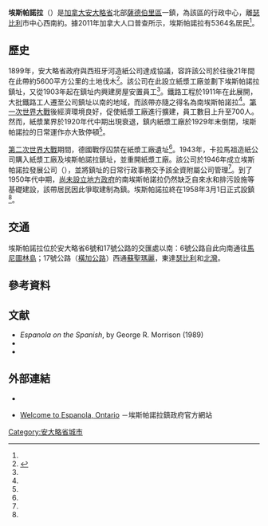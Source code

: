 {{noteTA
|1=zh-hans:萨德伯里;zh-hk:瑟比利;zh-mo:瑟比利;zh-tw:薩德伯里;
}}
{{Infobox settlement
|name                   = 埃斯帕諾拉
|official_name          = 
|other_name             =
|native_name            = {{lang|en|Espanola}}
|nickname               = 
|settlement_type        = 鎮
|motto                  = 
<!-- images and maps  ----------->
|image_skyline          = Espanola Ontario.JPG
|image_caption          = 埃斯帕諾拉一景
|image_flag             = 
|flag_size              =
|image_seal             = 
|seal_size              =
|image_shield           = 
|shield_size            =
|image_blank_emblem     =
|blank_emblem_type      =
|blank_emblem_size      =
|image_map              = 
|mapsize                = 
|map_caption            = 
|pushpin_map            = Canada Ontario
|pushpin_mapsize        = 200
|pushpin_map_caption    = 埃斯帕諾拉在[[安大略省|安大略省]]的位置
<!-- Location ------------------>
|subdivision_type       = [[國家|國家]]
|subdivision_name       = {{CAN}}
|subdivision_type1      = [[加拿大行政區劃|省]]
|subdivision_name1      = {{ON}}
|subdivision_type2      = [[安大略省行政區劃|分區]]
|subdivision_name2      = [[薩德伯里區|薩德伯里區]]
<!-- Politics ----------------->
|government_footnotes   =
|government_type        =
|leader_title           = 鎮長
|leader_name            = {{lang|en|Mike Lehoux}}
|leader_title1          = 鎮政機關
|leader_name1           = 埃斯帕諾拉鎮議會
|leader_title2          = 
|leader_name2           = 
|leader_title3          = 
|leader_name3           = 
|established_title      = 成立
|established_date       = 1900年代（聚落形成）<br>1958年（設鎮）
<!-- Area    --------------------->
|area_magnitude         = 
|area_footnotes         = <ref name="census2011" />
|area_total_km2         = 
|area_land_km2          = 82.44
|area_water_km2         =
|area_water_percent     =
<!-- Population   ----------------------->
|population_as_of               = 2011年
|population_footnotes           = <ref name="census2011">{{cite web |url=http://www12.statcan.gc.ca/census-recensement/2011/dp-pd/prof/details/page.cfm?Lang=E&Geo1=CSD&Code1=3552026&Geo2=CD&Code2=3552&Data=Count&SearchText=espanola&SearchType=Begins&SearchPR=35&B1=All&Custom=&TABID=1 |title=Espanola, Town Ontario (Census Subdivision) |publisher=Statistics Canada |work=Census profile, Canada 2011 Census |date=2014-01-08 |accessdate=2014-03-09 |archive-date=2016-03-04 |archive-url=https://web.archive.org/web/20160304190944/http://www12.statcan.gc.ca/census-recensement/2011/dp-pd/prof/details/page.cfm?Lang=E&Geo1=CSD&Code1=3552026&Geo2=CD&Code2=3552&Data=Count&SearchText=espanola&SearchType=Begins&SearchPR=35&B1=All&Custom=&TABID=1 |dead-url=no }}</ref>
|population_note                =
|population_total               = 5364
|population_density_km2         = 65.1
<!-- General information  --------------->
|timezone               = [[北美東部時區|EST]]
|utc_offset             = −5
|timezone_DST           = [[北美東部時區|EDT]]
|utc_offset_DST         = −4
| latd = 46 | latm = 15 | latNS = N
| longd = 81 | longm = 46 | longEW = W
|coordinates_type=type:city(93104)_region:CA-ON
|coordinates_display=inline,title
|elevation_footnotes    =  <!--for references: use <ref> </ref> tags-->
|elevation_m            = 
<!-- Area/postal codes & others -------->
|postal_code_type       = [[加拿大郵區編號|郵區編號前綴]]
|postal_code            = P5E
|area_code              = 705、249
|website                = [http://www.espanola.ca/ espanola.ca]
|footnotes              = 
}}
'''埃斯帕諾拉'''（{{lang-en|Espanola}}）是[[加拿大|加拿大]][[安大略省|安大略省]]北部[[薩德伯里區|薩德伯里區]]一鎮，為該區的行政中心，離[[大薩德伯里|瑟比利]]市中心西南約{{convert|70|km}}。據2011年加拿大人口普查所示，埃斯帕諾拉有5364名居民<ref name="census2011"/>。

==歷史==
1899年，安大略省政府與西班牙河造紙公司達成協議，容許該公司於往後21年間在此帶約5600平方公里的土地伐木<ref name="hist">{{cite web |url=http://www.espanola.ca/index.php/heritage |title=Our Heritage |publisher=埃斯帕諾拉鎮政府 |accessdate=2014-03-09 |archive-date=2019-12-07 |archive-url=https://web.archive.org/web/20191207123307/https://www.espanola.ca/index.php/heritage |dead-url=no }}</ref>。該公司在此設立紙漿工廠並劃下埃斯帕諾拉鎮址，又從1903年起在鎮址内興建房屋安置員工<ref name="hist"/>。鐵路工程於1911年在此展開，大批鐵路工人遷至公司鎮址以南的地域，而該帶亦隨之得名為南埃斯帕諾拉<ref name="hist"/>。[[第一次世界大戰|第一次世界大戰]]後經濟環境良好，促使紙漿工廠進行擴建，員工數目上升至700人。然而，紙漿業界於1920年代中期出現衰退，鎮内紙漿工廠於1929年末倒閉，埃斯帕諾拉的日常運作亦大致停頓<ref name="hist"/>。

[[第二次世界大戰|第二次世界大戰]]期間，德國戰俘囚禁在紙漿工廠遺址<ref name="hist"/>。1943年，卡拉馬祖造紙公司購入紙漿工廠及埃斯帕諾拉鎮址，並重開紙漿工廠。該公司於1946年成立埃斯帕諾拉發展公司（{{lang|en|Espanola Development Company}}），並將鎮址的日常行政事務交予該全資附屬公司管理<ref name="hist"/>。到了1950年代中期，[[非建制地區|尚未設立地方政府]]的南埃斯帕諾拉仍然缺乏自來水和排污設施等基礎建設，該帶居民因此爭取建制為鎮。埃斯帕諾拉終在1958年3月1日正式設鎮<ref name="hist"/>。

==交通==
埃斯帕諾拉位於安大略省6號和17號公路的交匯處以南：6號公路自此向南通往[[馬尼圖林島|馬尼圖林島]]；17號公路（[[橫加公路|橫加公路]]）西通[[蘇聖瑪麗_(安大略)|蘇聖瑪麗]]，東達[[大薩德伯里|瑟比利]]和[[北灣_(安大略省)|北灣]]。

==參考資料==
{{reflist}}

==文献==
*''Espanola on the Spanish'', by George R. Morrison (1989)
*{{cite book |url = http://books.google.com/books?id=IQsCYAAACAAJ&dq=Espanola,+Ontario&hl=en&sa=X&ei=eifrU7jvOqK48QHy34GYBQ&redir_esc=y |title = A Century of History in Espanola, Ontario, Canada |author = T. Gallagher |access-date = 2014-08-13 |archive-date = 2019-12-10 |archive-url = https://web.archive.org/web/20191210030136/https://books.google.com/books?id=IQsCYAAACAAJ&dq=Espanola,+Ontario&hl=en&sa=X&ei=eifrU7jvOqK48QHy34GYBQ&redir_esc=y |dead-url = no }}
*{{cite book |url = http://books.google.com/books?id=_0jPAAAAMAAJ&q=Espanola,+Ontario&dq=Espanola,+Ontario&hl=en&sa=X&ei=eifrU7jvOqK48QHy34GYBQ&redir_esc=y |title = Espanola District, Ontario |author = Terence Thomas Quirke |access-date = 2014-08-13 |archive-date = 2019-12-10 |archive-url = https://web.archive.org/web/20191210214717/https://books.google.com/books?id=_0jPAAAAMAAJ&q=Espanola,+Ontario&dq=Espanola,+Ontario&hl=en&sa=X&ei=eifrU7jvOqK48QHy34GYBQ&redir_esc=y |dead-url = no }}

==外部連結==
*{{Commons-inline|Category:Espanola, Ontario|埃斯帕諾拉}}
*{{en}}[http://www.espanola.ca/ Welcome to Espanola, Ontario] {{Wayback|url=http://www.espanola.ca/ |date=20201130205213 }}－埃斯帕諾拉鎮政府官方網站

[[Category:安大略省城市|Category:安大略省城市]]